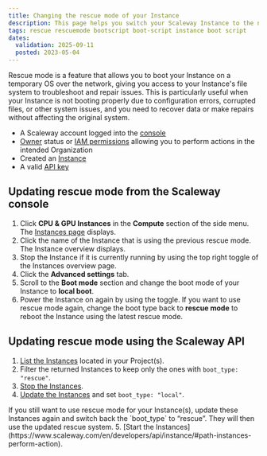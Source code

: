 ```yaml
---
title: Changing the rescue mode of your Instance
description: This page helps you switch your Scaleway Instance to the new rescue mode
tags: rescue rescuemode bootscript boot-script instance boot script
dates:
  validation: 2025-09-11
  posted: 2023-05-04
---
```



Rescue mode is a feature that allows you to boot your Instance on a temporary OS over the network, giving you access to your Instance's file system to troubleshoot and repair issues.
This is particularly useful when your Instance is not booting properly due to configuration errors, corrupted files, or other system issues, and you need to recover data or make repairs without affecting the original system.

<Requirements />

- A Scaleway account logged into the [console](https://account.scaleway.com/?service=elements)
- [Owner](/iam/concepts/#owner) status or [IAM permissions](/iam/concepts/#permission) allowing you to perform actions in the intended Organization
- Created an [Instance](/instances/how-to/create-an-instance/)
- A valid [API key](/iam/how-to/create-api-keys/)

## Updating rescue mode from the Scaleway console

1. Click **CPU & GPU Instances** in the **Compute** section of the side menu. The [Instances page](https://console.scaleway.com/instance/servers) displays.
2. Click the name of the Instance that is using the previous rescue mode. The Instance overview displays.
3. Stop the Instance if it is currently running by using the top right toggle of the Instances overview page.
4. Click the **Advanced settings** tab.
5. Scroll to the **Boot mode** section and change the boot mode of your Instance to **local boot**.
6. Power the Instance on again by using the toggle.
    <Message type="tip">
      If you want to use rescue mode again, change the boot type back to **rescue mode** to reboot the Instance using the latest rescue mode.
    </Message>

## Updating rescue mode using the Scaleway API

1. [List the Instances](https://www.scaleway.com/en/developers/api/instance/#path-instances-list-all-instances) located in your Project(s).
2. Filter the returned Instances to keep only the ones with `boot_type: "rescue"`.
3. [Stop the Instances](https://www.scaleway.com/en/developers/api/instance/#path-instances-perform-action).
4. [Update the Instances](https://www.scaleway.com/en/developers/api/instance/#path-instances-update-an-instance) and set `boot_type: "local"`.
  <Message type="tip">
    If you still want to use rescue mode for your Instance(s), update these Instances again and switch back the `boot_type` to “rescue”. They will then use the updated rescue system.
  </Message>
5. [Start the Instances](https://www.scaleway.com/en/developers/api/instance/#path-instances-perform-action).
